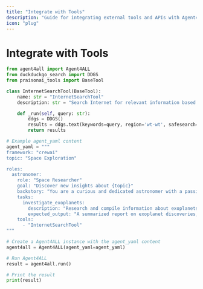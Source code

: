 ```yaml
---
title: "Integrate with Tools"
description: "Guide for integrating external tools and APIs with Agent4ALL, including examples of custom tool creation and implementation"
icon: "plug"
---
```


# Integrate with Tools

```python
from agent4all import Agent4ALL
from duckduckgo_search import DDGS
from praisonai_tools import BaseTool

class InternetSearchTool(BaseTool):
    name: str = "InternetSearchTool"
    description: str = "Search Internet for relevant information based on a query or latest news"

    def _run(self, query: str):
        ddgs = DDGS()
        results = ddgs.text(keywords=query, region='wt-wt', safesearch='moderate', max_results=5)
        return results

# Example agent_yaml content
agent_yaml = """
framework: "crewai"
topic: "Space Exploration"

roles:
  astronomer:
    role: "Space Researcher"
    goal: "Discover new insights about {topic}"
    backstory: "You are a curious and dedicated astronomer with a passion for unraveling the mysteries of the cosmos."
    tasks:
      investigate_exoplanets:
        description: "Research and compile information about exoplanets discovered in the last decade."
        expected_output: "A summarized report on exoplanet discoveries, including their size, potential habitability, and distance from Earth."
    tools:
      - "InternetSearchTool"
"""

# Create a Agent4ALL instance with the agent_yaml content
agent4all = Agent4ALL(agent_yaml=agent_yaml)

# Run Agent4ALL
result = agent4all.run()

# Print the result
print(result)
```